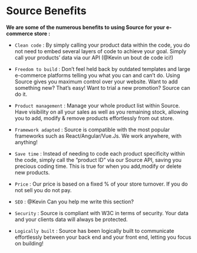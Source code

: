 # Source Benefits

**We are some of the numerous benefits to using Source for your e-commerce store :** 

- `Clean code` : By simply calling your product data within the code, you do not need to embed several layers of code to achieve your goal. Simply call your products’ data via our API (@Kevin un bout de code ici!)

- `Freedom to build` : Don’t feel held back by outdated templates and large e-commerce platforms telling you what you can and can’t do. Using Source gives you maximum control over your website. Want to add something new? That’s easy! Want to trial a new promotion? Source can do it. 

- `Product management` : Manage your whole product list within Source. Have visibility on all your sales as well as you remaining stock, allowing you to add, modify & remove products effortlessly from out store. 

- `Framework adapted` : Source is compatible with the most popular frameworks such as React/Angular/Vue.Js. We work anywhere, with anything! 

- `Save time` : Instead of needing to code each product specificity within the code, simply call the “product ID” via our Source API, saving you precious coding time. This is true for when you add,modify or delete new products. 

- `Price` : Our price is based on a fixed % of your store turnover. If you do not sell you do not pay. 

- `SEO` : @Kevin Can you help me write this section? 

- `Security` : Source is compliant with W3C in terms of security. Your data and your clients data will always be protected. 

- `Logically built` : Source has been logically built to communicate effortlessly between your back end and your front end, letting you focus on building! 